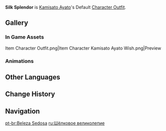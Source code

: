 {{Outfit Infobox
|id           = 206600
|image        = <gallery>
Character Kamisato Ayato Full Wish.png|Wish
Character Kamisato Ayato Game.png|In Game
</gallery>
|character    = Kamisato Ayato
|type         = Default
|description  = [[Kamisato Ayato]]'s outfit. The kimono itself is made using uncommon fabrics, and its patterning recalls a mountain spring, giving off a feeling of calm and stability that matches its wearer.
|obtain       = Unlocked upon obtaining character
}}
'''Silk Splendor''' is [[Kamisato Ayato]]'s Default [[Character Outfit]].

==Gallery==
===In Game Assets===
<gallery hideaddbutton="true" captionalign="center">
Item Character Outfit.png|Item
Character Kamisato Ayato Wish.png|Preview
</gallery>

===Animations===
{{Preview
|size=180px
|file1    = Idle Kamisato Ayato 1
|file2    = Idle Kamisato Ayato 2
|file3    = Talent Menu Kamisato Ayato
|file4    = Weapon Menu Kamisato Ayato
}}

==Other Languages==
{{Other Languages
|en      = Silk Splendor
|zhs     = 绫罗锦绣
|zhs_rm  = Líng luó jǐnxiù
|zht     = 綾羅錦繡
|zht_rm  = Líng luó jǐnxiù
|zh_tl   = Silk Splendor
|ja      = 綾羅錦繡
|ja_rm   = Ryourakinshuu
|ja_tl   = Beautiful Clothes
|ja_note = {{Lang|ja=綾羅錦繡|ja_rm=Ryourakinshuu|mini=1}} is a ''yojijukugo'' (four-character idiom) which means "to dress beautifully" or "beautiful clothes".
|ko      = 화려한 비단
|ko_rm   = Hwaryeohan Bidan
|ko_tl   = Splendid Silk
|es      = Belleza sedosa
|es_tl   = Silky Beauty
|fr      = Splendeur de soie
|fr_tl   = Splendor of Silk
|ru      = Шёлковое великолепие
|ru_tl   = Silk Splendor
|th      = ม่านไหมในภวังค์
|th_rm   = Nan Mai Nai Phawang
|th_tl   = 
|vi      = Lụa Là Gấm Vóc
|vi_tl   = 
|de      = Seidenpracht
|de_tl   = Silk Splendor
|id      = Silk Splendor
|pt      = Beleza Sedosa
|pt_tl   = Silky Beauty
}}

==Change History==
{{Change History|2.6}}

==Navigation==
{{Dressing Room Navbox|type=outfit}}

[[pt-br:Beleza Sedosa]]
[[ru:Шёлковое великолепие]]